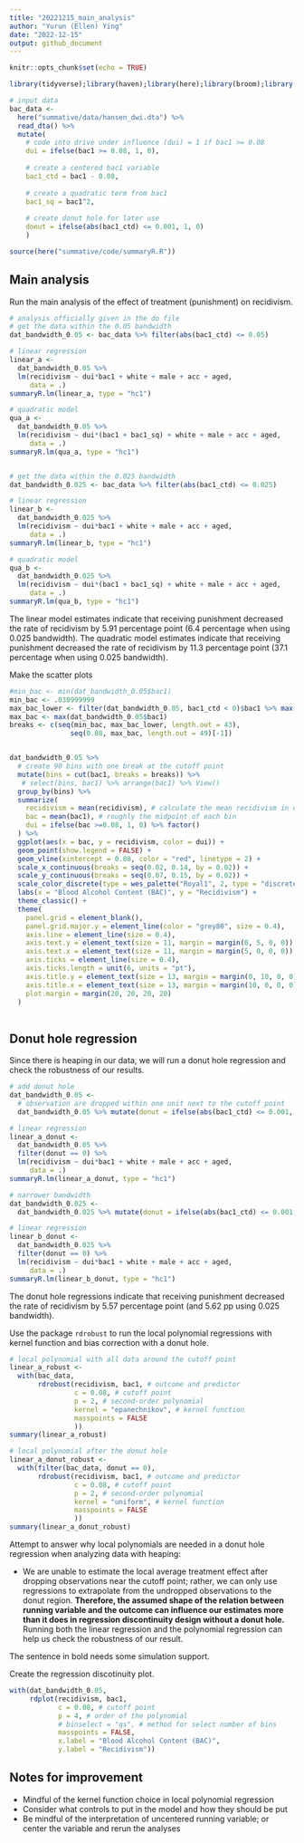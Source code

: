 ```yaml
---
title: "20221215_main_analysis"
author: "Yurun (Ellen) Ying"
date: "2022-12-15"
output: github_document
---
```


```r
knitr::opts_chunk$set(echo = TRUE)

library(tidyverse);library(haven);library(here);library(broom);library(wesanderson);library(rdrobust)

# input data
bac_data <- 
  here("summative/data/hansen_dwi.dta") %>% 
  read_dta() %>% 
  mutate(
    # code into drive under influence (dui) = 1 if bac1 >= 0.08
    dui = ifelse(bac1 >= 0.08, 1, 0),
    
    # create a centered bac1 variable
    bac1_ctd = bac1 - 0.08,
    
    # create a quadratic term from bac1
    bac1_sq = bac1^2,
    
    # create donut hole for later use
    donut = ifelse(abs(bac1_ctd) <= 0.001, 1, 0)
    )

source(here("summative/code/summaryR.R"))
```

## Main analysis

Run the main analysis of the effect of treatment (punishment) on recidivism.

```r
# analysis officially given in the do file
# get the data within the 0.05 bandwidth
dat_bandwidth_0.05 <- bac_data %>% filter(abs(bac1_ctd) <= 0.05)

# linear regression
linear_a <- 
  dat_bandwidth_0.05 %>% 
  lm(recidivism ~ dui*bac1 + white + male + acc + aged,
     data = .)
summaryR.lm(linear_a, type = "hc1")

# quadratic model
qua_a <- 
  dat_bandwidth_0.05 %>% 
  lm(recidivism ~ dui*(bac1 + bac1_sq) + white + male + acc + aged,
     data = .)
summaryR.lm(qua_a, type = "hc1")


# get the data within the 0.025 bandwidth
dat_bandwidth_0.025 <- bac_data %>% filter(abs(bac1_ctd) <= 0.025)

# linear regression
linear_b <- 
  dat_bandwidth_0.025 %>% 
  lm(recidivism ~ dui*bac1 + white + male + acc + aged,
     data = .)
summaryR.lm(linear_b, type = "hc1")

# quadratic model
qua_b <- 
  dat_bandwidth_0.025 %>% 
  lm(recidivism ~ dui*(bac1 + bac1_sq) + white + male + acc + aged,
     data = .)
summaryR.lm(qua_b, type = "hc1")
```

The linear model estimates indicate that receiving punishment decreased the rate of recidivism by 5.91 percentage point (6.4 percentage when using 0.025 bandwidth). The quadratic model estimates indicate that receiving punishment decreased the rate of recidivism by 11.3 percentage point (37.1 percentage when using 0.025 bandwidth).

Make the scatter plots

```r
#min_bac <- min(dat_bandwidth_0.05$bac1) 
min_bac <- .030999999
max_bac_lower <- filter(dat_bandwidth_0.05, bac1_ctd < 0)$bac1 %>% max()
max_bac <- max(dat_bandwidth_0.05$bac1)
breaks <- c(seq(min_bac, max_bac_lower, length.out = 43), 
               seq(0.08, max_bac, length.out = 49)[-1])


dat_bandwidth_0.05 %>% 
  # create 90 bins with one break at the cutoff point
  mutate(bins = cut(bac1, breaks = breaks)) %>% 
   # select(bins, bac1) %>% arrange(bac1) %>% View()
  group_by(bins) %>% 
  summarize(
    recidivism = mean(recidivism), # calculate the mean recidivism in each group
    bac = mean(bac1), # roughly the midpoint of each bin
    dui = ifelse(bac >=0.08, 1, 0) %>% factor()
  ) %>% 
  ggplot(aes(x = bac, y = recidivism, color = dui)) +
  geom_point(show.legend = FALSE) +
  geom_vline(xintercept = 0.08, color = "red", linetype = 2) +
  scale_x_continuous(breaks = seq(0.02, 0.14, by = 0.02)) +
  scale_y_continuous(breaks = seq(0.07, 0.15, by = 0.02)) +
  scale_color_discrete(type = wes_palette("Royal1", 2, type = "discrete")) +
  labs(x = "Blood Alcohol Content (BAC)", y = "Recidivism") +
  theme_classic() +
  theme(
    panel.grid = element_blank(),
    panel.grid.major.y = element_line(color = "grey80", size = 0.4),
    axis.line = element_line(size = 0.4),
    axis.text.y = element_text(size = 11, margin = margin(0, 5, 0, 0)),
    axis.text.x = element_text(size = 11, margin = margin(5, 0, 0, 0)),
    axis.ticks = element_line(size = 0.4),
    axis.ticks.length = unit(6, units = "pt"),
    axis.title.y = element_text(size = 13, margin = margin(0, 10, 0, 0)),
    axis.title.x = element_text(size = 13, margin = margin(10, 0, 0, 0)),
    plot.margin = margin(20, 20, 20, 20)
  )
         
```


## Donut hole regression

Since there is heaping in our data, we will run a donut hole regression and check the robustness of our results.

```r
# add donut hole
dat_bandwidth_0.05 <- 
  # observation are dropped within one unit next to the cutoff point
  dat_bandwidth_0.05 %>% mutate(donut = ifelse(abs(bac1_ctd) <= 0.001, 1, 0))

# linear regression
linear_a_donut <- 
  dat_bandwidth_0.05 %>% 
  filter(donut == 0) %>% 
  lm(recidivism ~ dui*bac1 + white + male + acc + aged,
     data = .)
summaryR.lm(linear_a_donut, type = "hc1")

# narrower bandwidth
dat_bandwidth_0.025 <- 
  dat_bandwidth_0.025 %>% mutate(donut = ifelse(abs(bac1_ctd) <= 0.001, 1, 0))

# linear regression
linear_b_donut <- 
  dat_bandwidth_0.025 %>% 
  filter(donut == 0) %>% 
  lm(recidivism ~ dui*bac1 + white + male + acc + aged,
     data = .)
summaryR.lm(linear_b_donut, type = "hc1")
```

The donut hole regressions indicate that receiving punishment decreased the rate of recidivism by 5.57 percentage point (and 5.62 pp using 0.025 bandwidth).


Use the package `rdrobust` to run the local polynomial regressions with kernel function and bias correction with a donut hole.

```r
# local polynomial with all data around the cutoff point
linear_a_robust <- 
  with(bac_data,
       rdrobust(recidivism, bac1, # outcome and predictor
                c = 0.08, # cutoff point
                p = 2, # second-order polynomial
                kernel = "epanechnikov", # kernel function
                masspoints = FALSE
                ))
summary(linear_a_robust)

# local polynomial after the donut hole
linear_a_donut_robust <- 
  with(filter(bac_data, donut == 0),
       rdrobust(recidivism, bac1, # outcome and predictor
                c = 0.08, # cutoff point
                p = 2, # second-order polynomial
                kernel = "uniform", # kernel function
                masspoints = FALSE
                ))
summary(linear_a_donut_robust)
```

Attempt to answer why local polynomials are needed in a donut hole regression when analyzing data with heaping:

- We are unable to estimate the local average treatment effect after dropping observations near the cutoff point; rather, we can only use regressions to extrapolate from the undropped observations to the donut region. **Therefore, the assumed shape of the relation between running variable and the outcome can influence our estimates more than it does in regression discontinuity design without a donut hole.** Running both the linear regression and the polynomial regression can help us check the robustness of our result.

The sentence in bold needs some simulation support.


Create the regression discotinuity plot.

```r
with(dat_bandwidth_0.05,
     rdplot(recidivism, bac1,
            c = 0.08, # cutoff point
            p = 4, # order of the polynomial
            # binselect = "qs", # method for select number of bins
            masspoints = FALSE,
            x.label = "Blood Alcohol Content (BAC)",
            y.label = "Recidivism"))
```



## Notes for improvement

- Mindful of the kernel function choice in local polynomial regression
- Consider what controls to put in the model and how they should be put
- Be mindful of the interpretation of uncentered running variable; or center the variable and rerun the analyses

